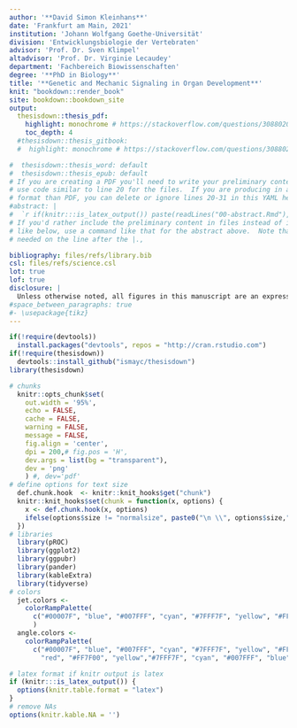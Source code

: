 ```yaml
---
author: '**David Simon Kleinhans**'
date: 'Frankfurt am Main, 2021'
institution: 'Johann Wolfgang Goethe-Universität'
division: 'Entwicklungsbiologie der Vertebraten'
advisor: 'Prof. Dr. Sven Klimpel'
altadvisor: 'Prof. Dr. Virginie Lecaudey'
department: 'Fachbereich Biowissenschaften'
degree: '**PhD in Biology**'
title: '**Genetic and Mechanic Signaling in Organ Development**'
knit: "bookdown::render_book"
site: bookdown::bookdown_site
output: 
  thesisdown::thesis_pdf:
    highlight: monochrome # https://stackoverflow.com/questions/30880200/pandoc-what-are-the-available-syntax-highlighters
    toc_depth: 4
  #thesisdown::thesis_gitbook:
  #  highlight: monochrome # https://stackoverflow.com/questions/30880200/pandoc-what-are-the-available-syntax-highlighters

#  thesisdown::thesis_word: default
#  thesisdown::thesis_epub: default
# If you are creating a PDF you'll need to write your preliminary content here or
# use code similar to line 20 for the files.  If you are producing in a different
# format than PDF, you can delete or ignore lines 20-31 in this YAML header.
#abstract: |
#  `r if(knitr:::is_latex_output()) paste(readLines("00-abstract.Rmd"), collapse = '\n  ')`
# If you'd rather include the preliminary content in files instead of inline
# like below, use a command like that for the abstract above.  Note that a tab is 
# needed on the line after the |.,

bibliography: files/refs/library.bib
csl: files/refs/science.csl
lot: true
lof: true
disclosure: |
  Unless otherwise noted, all figures in this manuscript are an expression of my own creative achievement. Similarities between molecule, protein and signalling models exist and are based on well-known textbooks such as Lodish et al., Molecular Cell Biology, 5th Edt. and Scott F. Gilbert et al., Developmental Biology 11th Edt. 
#space_between_paragraphs: true
#- \usepackage{tikz}
---
```


```r
if(!require(devtools))
  install.packages("devtools", repos = "http://cran.rstudio.com")
if(!require(thesisdown))
  devtools::install_github("ismayc/thesisdown")
library(thesisdown)
```

```r
# chunks
  knitr::opts_chunk$set(
    out.width = '95%',
    echo = FALSE,
    cache = FALSE,
    warning = FALSE,
    message = FALSE,
    fig.align = 'center', 
    dpi = 200,# fig.pos = 'H',
    dev.args = list(bg = "transparent"), 
    dev = 'png'
    ) #, dev='pdf'
# define options for text size
  def.chunk.hook  <- knitr::knit_hooks$get("chunk")
  knitr::knit_hooks$set(chunk = function(x, options) {
    x <- def.chunk.hook(x, options)
    ifelse(options$size != "normalsize", paste0("\n \\", options$size,"\n\n", x, "\n\n \\normalsize"), x)
  })
# libraries
  library(pROC)
  library(ggplot2)
  library(ggpubr)
  library(pander)
  library(kableExtra)
  library(tidyverse)
# colors
  jet.colors <- 
    colorRampPalette(
      c("#00007F", "blue", "#007FFF", "cyan", "#7FFF7F", "yellow", "#FF7F00", "red", "#7F0000")
      )
  angle.colors <- 
    colorRampPalette(
      c("#00007F", "blue", "#007FFF", "cyan", "#7FFF7F", "yellow", "#FF7F00", "red", "#7F0000", 
        "red", "#FF7F00", "yellow","#7FFF7F", "cyan", "#007FFF", "blue", "#00007F"))
```

```r
# latex format if knitr output is latex
if (knitr:::is_latex_output()) {
  options(knitr.table.format = "latex") 
}
# remove NAs
options(knitr.kable.NA = '')
```

